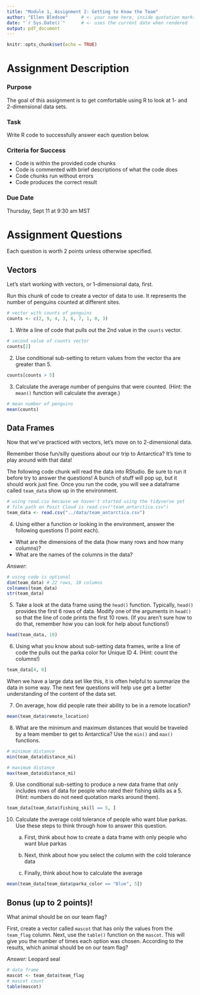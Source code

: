 ```yaml
---
title: "Module 1, Assignment 2: Getting to Know the Team"
author: "Ellen Bledsoe"     # <- your name here, inside quotation marks
date: "`r Sys.Date()`"      # <- uses the current date when rendered
output: pdf_document
---
```


```r
knitr::opts_chunk$set(echo = TRUE)
```

# Assignment Description

### Purpose

The goal of this assignment is to get comfortable using R to look at 1- and 2-dimensional data sets.

### Task

Write R code to successfully answer each question below.

### Criteria for Success

-   Code is within the provided code chunks
-   Code is commented with brief descriptions of what the code does
-   Code chunks run without errors
-   Code produces the correct result

### Due Date

Thursday, Sept 11 at 9:30 am MST

# Assignment Questions

Each question is worth 2 points unless otherwise specified.

## Vectors

Let's start working with vectors, or 1-dimensional data, first.

Run this chunk of code to create a vector of data to use. It represents the number of penguins counted at different sites.

```r
# vector with counts of penguins
counts <- c(2, 9, 4, 3, 6, 7, 1, 0, 3)
```

1.  Write a line of code that pulls out the 2nd value in the `counts` vector.

```r
# second value of counts vector
counts[2]
```

2.  Use conditional sub-setting to return values from the vector tha are greater than 5.

```r
counts[counts > 5]
```

3.  Calculate the average number of penguins that were counted. (Hint: the `mean()` function will calculate the average.)

```r
# mean number of penguins
mean(counts)
```

## Data Frames

Now that we've practiced with vectors, let's move on to 2-dimensional data.

Remember those fun/silly questions about our trip to Antarctica? It's time to play around with that data!

The following code chunk will read the data into RStudio. Be sure to run it before try to answer the questions! A bunch of stuff will pop up, but it should work just fine. Once you run the code, you will see a dataframe called `team_data` show up in the environment.

```r
# using read.csv because we haven't started using the tidyverse yet
# file path on Posit Cloud is read.csv("team_antarctica.csv")
team_data <- read.csv("../data/team_antarctica.csv")
```

4.  Using either a function or looking in the environment, answer the following questions (1 point each).

-   What are the dimensions of the data (how many rows and how many columns)?
-   What are the names of the columns in the data?

*Answer:*

```r
# using code is optional
dim(team_data) # 22 rows, 10 columns
colnames(team_data) 
str(team_data) 
```

5.  Take a look at the data frame using the `head()` function. Typically, `head()` provides the first 6 rows of data. Modify one of the arguments in `head()` so that the line of code prints the first 10 rows. (If you aren't sure how to do that, remember how you can look for help about functions!)

```r
head(team_data, 10)
```

6.  Using what you know about sub-setting data frames, write a line of code the pulls out the parka color for Unique ID 4. (Hint: count the columns!)

```r
team_data[4, 8]
```

When we have a large data set like this, it is often helpful to summarize the data in some way. The next few questions will help use get a better understanding of the content of the data set.

7.  On average, how did people rate their ability to be in a remote location? 

```r
mean(team_data$remote_location)
```

8.  What are the minimum and maximum distances that would be traveled by a team member to get to Antarctica? Use the `min()` and `max()` functions.

```r
# minimum distance
min(team_data$distance_mi)

# maximum distance
max(team_data$distance_mi)
```

9.  Use conditional sub-setting to produce a new data frame that only includes rows of data for people who rated their fishing skills as a 5. (Hint: numbers do not need quotation marks around them).

```r
team_data[team_data$fishing_skill == 5, ]
```


10. Calculate the average cold tolerance of people who want blue parkas. Use these steps to think through how to answer this question.

    a.  First, think about how to create a data frame with only people who want blue parkas

    b.  Next, think about how you select the column with the cold tolerance data

    c.  Finally, think about how to calculate the average

```r
mean(team_data[team_data$parka_color == "Blue", 5])
```

## Bonus (up to 2 points)!

What animal should be on our team flag?

First, create a vector called `mascot` that has only the values from the `team_flag` column. Next, use the `table()` function on the `mascot`. This will give you the number of times each option was chosen. According to the results, which animal should be on our team flag?

*Answer:* Leopard seal

```r
# data frame
mascot <- team_data$team_flag
# mascot count
table(mascot)
```
